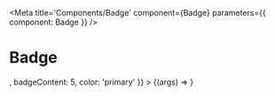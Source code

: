 
<Meta
    title='Components/Badge'
    component={Badge}
    parameters={{
        component: Badge
    }}
/>

# Badge

<Canvas>
    <Story
        name='Default'
        args={{
            children: <MailIcon color="action" />,
            badgeContent: 5,
            color: 'primary'
        }}
    >
        {(args) => <Badge {...args}/>}
    </Story>
</Canvas>

<ArgsTable story='Default' />
